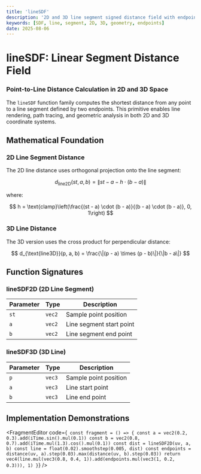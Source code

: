 ```yaml
---
title: 'lineSDF'
description: '2D and 3D line segment signed distance field with endpoint specification'
keywords: [SDF, line, segment, 2D, 3D, geometry, endpoints]
date: 2025-08-06
---
```



# lineSDF: Linear Segment Distance Field

### Point-to-Line Distance Calculation in 2D and 3D Space

The `lineSDF` function family computes the shortest distance from any point to a line segment defined by two endpoints. This primitive enables line rendering, path tracing, and geometric analysis in both 2D and 3D coordinate systems.

## Mathematical Foundation

### 2D Line Segment Distance

The 2D line distance uses orthogonal projection onto the line segment:

$$
d_{\text{line2D}}(st, a, b) = \|st - a - h \cdot (b - a)\|
$$

where:

$$
h = \text{clamp}\left(\frac{(st - a) \cdot (b - a)}{(b - a) \cdot (b - a)}, 0, 1\right)
$$

### 3D Line Distance

The 3D version uses the cross product for perpendicular distance:

$$
d_{\text{line3D}}(p, a, b) = \frac{\|(p - a) \times (p - b)\|}{\|b - a\|}
$$

## Function Signatures

### lineSDF2D (2D Line Segment)

| Parameter | Type   | Description              |
| --------- | ------ | ------------------------ |
| `st`      | `vec2` | Sample point position    |
| `a`       | `vec2` | Line segment start point |
| `b`       | `vec2` | Line segment end point   |

### lineSDF3D (3D Line)

| Parameter | Type   | Description           |
| --------- | ------ | --------------------- |
| `p`       | `vec3` | Sample point position |
| `a`       | `vec3` | Line start point      |
| `b`       | `vec3` | Line end point        |

## Implementation Demonstrations

<FragmentEditor
        code={`
const fragment = () => {
        const a = vec2(0.2, 0.3).add(iTime.sin().mul(0.1))
        const b = vec2(0.8, 0.7).add(iTime.mul(1.3).cos().mul(0.1))
        const dist = lineSDF2D(uv, a, b)
        const line = float(0.02).smoothstep(0.005, dist)
        const endpoints = distance(uv, a).step(0.03).max(distance(uv, b).step(0.03))
        return vec4(line.mul(vec3(0.8, 0.4, 1)).add(endpoints.mul(vec3(1, 0.2, 0.3))), 1)
}`}
/>
